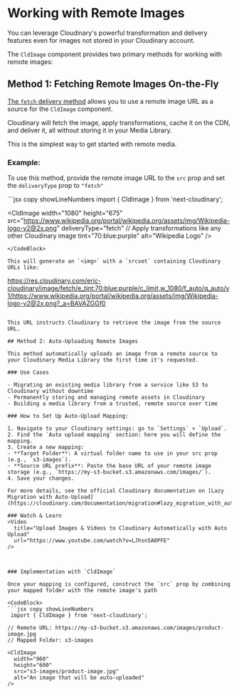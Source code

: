 

<Head>
    <title>Remote Images - Next Cloudinary</title>
    <meta name="og:title" content="Delivering Remote Images - Next Cloudinary" />
    <meta name="og:url" content={`https://next.cloudinary.dev/guides/remote-images`} />
</Head>

<OgImage title="Remote Images" twitterTitle="Delivering Remote Images" />

# Working with Remote Images

You can leverage Cloudinary's powerful transformation and delivery features even for images not stored in your Cloudinary account.

The `CldImage` component provides two primary methods for working with remote images: 

## Method 1: Fetching Remote Images On-the-Fly

[The `fetch` delivery method](https://cloudinary.com/documentation/fetch_remote_images) allows you to use a remote image URL as a source for the `CldImage` component.

Cloudinary will fetch the image, apply transformations, cache it on the CDN, and deliver it, all without storing it in your Media Library.

This is the simplest way to get started with remote media.

### Example:

To use this method, provide the remote image URL to the `src` prop and set the `deliveryType` prop to `"fetch"`

<HeaderImage>
  <CldImage
    width="960"
    height="600"
    src="https://www.wikipedia.org/portal/wikipedia.org/assets/img/Wikipedia-logo-v2@2x.png"
    alt="Wikipedia logo"
    tint="70:blue:purple"
    deliveryType="fetch"
  />
</HeaderImage>

<CodeBlock>
```jsx copy showLineNumbers
  import { CldImage } from 'next-cloudinary';

  <CldImage
    width="1080"
    height="675"
    src="https://www.wikipedia.org/portal/wikipedia.org/assets/img/Wikipedia-logo-v2@2x.png"
    deliveryType="fetch"
    // Apply transformations like any other Cloudinary image
    tint="70:blue:purple"
    alt="Wikipedia Logo"
  />
  ```
</CodeBlock>

This will generate an `<img>` with a `srcset` containing Cloudinary URLs like:

```
https://res.cloudinary.com/eric-cloudinary/image/fetch/e_tint:70:blue:purple/c_limit,w_1080/f_auto/q_auto/v1/https://www.wikipedia.org/portal/wikipedia.org/assets/img/Wikipedia-logo-v2@2x.png?_a=BAVAZGGf0
```

This URL instructs Cloudinary to retrieve the image from the source URL.

## Method 2: Auto-Uploading Remote Images

This method automatically uploads an image from a remote source to your Cloudinary Media Library the first time it's requested.

### Use Cases  

- Migrating an existing media library from a service like S3 to Cloudinary without downtime 
- Permanently storing and managing remote assets in Cloudinary
- Building a media library from a trusted, remote source over time 

### How to Set Up Auto-Upload Mapping:

1. Navigate to your Cloudinary settings: go to `Settings` > `Upload`.
2. Find the `Auto upload mapping` section: here you will define the mapping.
3. Create a new mapping:
- **Target Folder**: A virtual folder name to use in your src prop (e.g., `s3-images`).
- **Source URL prefix**: Paste the base URL of your remote image storage (e.g., `https://my-s3-bucket.s3.amazonaws.com/images/`).
4. Save your changes.

For more details, see the official Cloudinary documentation on [Lazy Migration with Auto-Upload](https://cloudinary.com/documentation/migration#lazy_migration_with_auto_upload).

### Watch & Learn 
<Video
  title="Upload Images & Videos to Cloudinary Automatically with Auto Upload"
  url="https://www.youtube.com/watch?v=LJhsn5A0PFE"
/>



### Implementation with `CldImage`

Once your mapping is configured, construct the `src` prop by combining your mapped folder with the remote image's path

<CodeBlock>
```jsx copy showLineNumbers
 import { CldImage } from 'next-cloudinary';

// Remote URL: https://my-s3-bucket.s3.amazonaws.com/images/product-image.jpg
// Mapped Folder: s3-images

<CldImage
  width="960"
  height="600"
  src="s3-images/product-image.jpg"
  alt="An image that will be auto-uploaded"
/>
  ```
</CodeBlock>
